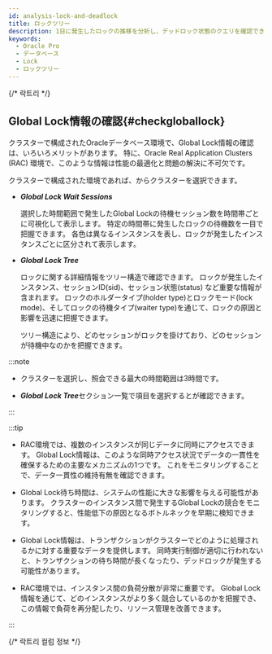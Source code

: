 ```yaml
---
id: analysis-lock-and-deadlock
title: ロックツリー
description: 1日に発生したロックの推移を分析し、デッドロック状態のクエリを確認できます。
keywords:
  - Oracle Pro
  - データベース
  - Lock
  - ロックツリー
---
```



<Analysislockdesc />

{/* 락트리 */}

<Dblocktreedesc />


<Dblocktreeusingbasic level={2} />

## Global Lock情報の確認{#checkgloballock}

クラスターで構成されたOracleデータベース環境で、Global Lock情報の確認は、いろいろメリットがあります。 特に、Oracle Real Application Clusters (RAC) 環境で、このような情報は性能の最適化と問題の解決に不可欠です。

クラスターで構成された環境であれば、<Cmdname sid="instance" className="uitext" />からクラスターを選択できます。

<ImgLang img="db-locktree-cluster-chart.png" desc="ロックツリー" />

- ***Global Lock Wait Sessions***

  選択した時間範囲で発生したGlobal Lockの待機セッション数を時間帯ごとに可視化して表示します。 特定の時間帯に発生したロックの待機数を一目で把握できます。 各色は異なるインスタンスを表し、ロックが発生したインスタンスごとに区分されて表示します。

- ***Global Lock Tree***

  ロックに関する詳細情報をツリー構造で確認できます。 ロックが発生したインスタンス、セッションID(<UI>sid</UI>)、セッション状態(<UI>status</UI>) など重要な情報が含まれます。 ロックのホルダータイプ(<UI>holder type</UI>)とロックモード(<UI>lock mode</UI>)、そしてロックの待機タイプ(<UI>waiter type</UI>)を通じて、ロックの原因と影響を迅速に把握できます。

  ツリー構造により、どのセッションがロックを掛けており、どのセッションが待機中なのかを把握できます。

:::note

- クラスターを選択し、照会できる最大の時間範囲は3時間です。

- ***Global Lock Tree***セクション一覧で項目を選択すると<Cmdname sid="session_detail" className="uitext" />が確認できます。

:::

:::tip

- RAC環境では、複数のインスタンスが同じデータに同時にアクセスできます。 Global Lock情報は、このような同時アクセス状況でデータの一貫性を確保するための主要なメカニズムの1つです。 これをモニタリングすることで、データ一貫性の維持有無を確認できます。

- Global Lock待ち時間は、システムの性能に大きな影響を与える可能性があります。 クラスターのインスタンス間で発生するGlobal Lockの競合をモニタリングすると、性能低下の原因となるボトルネックを早期に検知できます。 

- Global Lock情報は、トランザクションがクラスターでどのように処理されるかに対する重要なデータを提供します。 同時実行制御が適切に行われないと、トランザクションの待ち時間が長くなったり、デッドロックが発生する可能性があります。

- RAC環境では、インスタンス間の負荷分散が非常に重要です。 Global Lock情報を通じて、どのインスタンスがより多く競合しているのかを把握でき、この情報で負荷を再分配したり、リソース管理を改善できます。

:::

{/* 락트리 컬럼 정보 */}

<Oraclecolumn level={2} />
